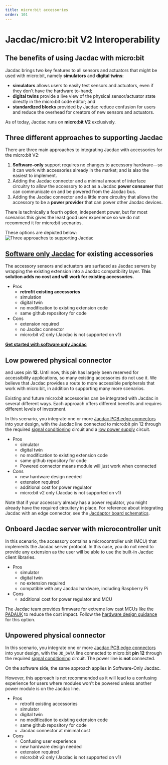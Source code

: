 ```yaml
---
title: micro:bit accessories
order: 101
---
```


# Jacdac/micro:bit V2 Interoperability

## The benefits of using Jacdac with micro:bit

Jacdac brings two key features to all sensors and actuators that might be used with micro:bit, namely **simulators** and **digital twins**:

-   **simulators** allows users to easily test sensors and actuators, even if they don't have the hardware to-hand;
-   **digital twins** provide a live view of the physical sensor/actuator state directly in the micro:bit code editor; and
-   **standardized blocks** provided by Jacdac reduce confusion for users and reduce the overhead for creators of new sensors and actuators.

As of today, Jacdac runs on **micro:bit V2** exclusively.

## Three different approaches to supporting Jacdac

There are three main approaches to integrating Jacdac with accessories for the micro:bit V2:
1. **Software-only** support requires no changes to accessory hardware—so it can work with accessories already in the market; and is also the easiest to implement.
2. Adding the Jacdac connector and a minimal amount of interface circuitry to allow the accessory to act as a Jacdac **power consumer** that can communicate on and be powered from the Jacdac bus.
3. Adding the Jacdac connector and a little more circuitry that allows the accessory to be a **power provider** that can power other Jacdac devices. 

There is technically a fourth option, independent power, but for most scenarios this gives the least good user experience so we do not recommend it for micro:bit scenarios.

These options are depicted below:
![Three approaches to supporting Jacdac](/design/three-approaches-to-supporting-jacdac.png)


## [Software only Jacdac](/ddk/microbit/software-only-accessory/) for existing accessories

The accessory sensors and actuators are surfaced as Jacdac servers by wrapping the existing extension into a Jacdac compatibility layer.
**This solution adds no cost and will work for existing accessories.**

-   Pros
    -   **retrofit existing accessories**
    -   simulation
    -   digital twin
    -   no modification to existing extension code
    -   same github repository for code
-   Cons
    -   extension required
    -   no Jacdac connector
    -   micro:bit v2 only (Jacdac is not supported on v1)

**[Get started with software only Jacdac](/ddk/microbit/software-only-accessory/)**

## Low powered physical connector

 and uses pin **12**. Until now, this pin has largely been reserved for accessibility applications, so many existing accessories do not use it. We believe that Jacdac provides a route to more accessible peripherals that work with micro:bit, in addition to supporting many more scenarios.

Existing and future micro:bit accessories can be integrated with Jacdac in several different ways. Each approach offers different benefits and requires different levels of investment.


In this scenario, you integrate one or more [Jacdac PCB edge connectors](/ddk/design/electro-mechanical#pcb-edge-connector) into your design, 
with the Jacdac line connected to micro:bit pin 12 through the required [signal conditioning](/ddk/design/electrical#signalling) circuit
and a [low power supply](/ddk/design/electrical#overview-of-jacdac-power-sharing) circuit.

-   Pros
    -   simulator
    -   digital twin
    -   no modification to existing extension code
    -   same github repository for code
    -   Powered connector means module will just work when connected
-   Cons
    -   new hardware design needed
    -   extension required
    -   additional cost for power regulator
    -   micro:bit v2 only (Jacdac is not supported on v1)

Note that if your accessory already has a power regulator, you might already have the required circuitery in place.
For reference about integrating Jacdac with an edge connector, see the [Jacdaptor board schematics](https://github.com/microsoft/jacdac-ddk/tree/main/electronics/deprecated_form_factor/altium_deprecated/reference-designs/JacdacMicroBitShieldLP%2029-0.6).

## Onboard Jacdac server with microcontroller unit

In this scenario, the accessory contains a microcontroller unit (MCU) that implements the Jacdac server protocol.
In this case, you do not need to provide any extension as the user will be able to use the built-in Jacdac client libraries.

-   Pros
    -   simulator
    -   digital twin
    -   no extension required
    -   compatible with any Jacdac hardware, including Raspberry Pi
-   Cons
    -   additional cost for power regulator and MCU

The Jacdac team provides firmware for extreme low cast MCUs like the [PADAUK](https://github.com/microsoft/jacdac-padauk) to reduce the cost impact. Follow the [hardware design guidance](/ddk/design/) for this option.

## Unpowered physical connector

In this scenario, you integrate one or more [Jacdac PCB edge connectors](/ddk/design/electro-mechanical#pcb-edge-connector) into your design, 
with the `JD_DATA` line connected to micro:bit **pin 12** through the required [signal conditioning](/ddk/design/electrical#signalling) circuit. The power line is **not** connected.

On the software side, the same approach applies in Software-Only Jacdac.

However, this approach is not recommended as it will lead
to a confusing experience for users where modules won't be powered unless another power module
is on the Jacdac line.

-   Pros
    -   retrofit existing accessories
    -   simulator
    -   digital twin
    -   no modification to existing extension code
    -   same github repository for code
    -   Jacdac connector at minimal cost
-   Cons
    -   Confusing user experience
    -   new hardware design needed
    -   extension required
    -   micro:bit v2 only (Jacdac is not supported on v1)